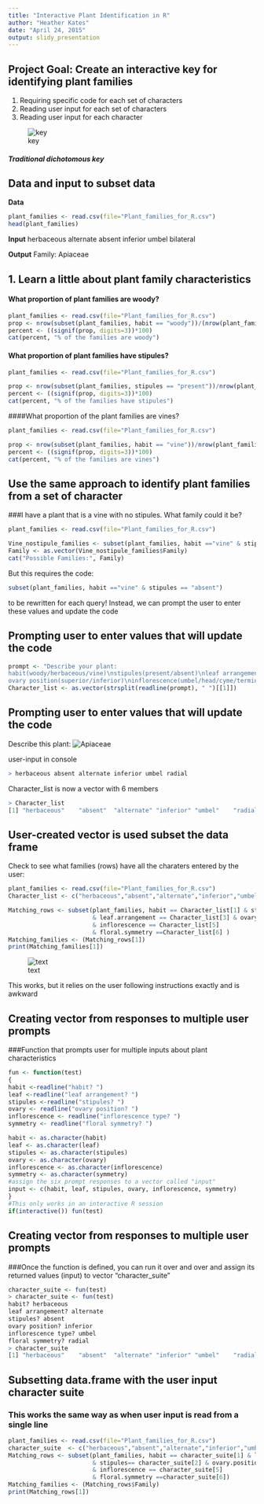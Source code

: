 ```yaml
---
title: "Interactive Plant Identification in R"
author: "Heather Kates"
date: "April 24, 2015"
output: slidy_presentation
---
```


## Project Goal: Create an interactive key for identifying plant families
1. Requiring specific code for each set of characters
2. Reading user input for each set of characters
3. Reading user input for each character 

![key](http://oregonstate.edu/dept/ldplants/images/dichot-ex1.jpg)

##### Traditional dichotomous key


## Data and input to subset data
**Data**
```r
plant_families <- read.csv(file="Plant_families_for_R.csv")
head(plant_families)
```
**Input**
herbaceous alternate absent inferior umbel bilateral  

**Output**
Family: Apiaceae
  

## 1. Learn a little about plant family characteristics

#### What proportion of plant families are woody?
```r
plant_families <- read.csv(file="Plant_families_for_R.csv")
prop <- nrow(subset(plant_families, habit == "woody"))/(nrow(plant_families))
percent <- ((signif(prop, digits=3))*100)
cat(percent, "% of the families are woody")
```
#### What proportion of plant families have stipules?
```r
plant_families <- read.csv(file="Plant_families_for_R.csv")
```
```r
prop <- nrow(subset(plant_families, stipules == "present"))/nrow(plant_families)
percent <- ((signif(prop, digits=3))*100)
cat(percent, "% of the families have stipules")
```
####What proportion of the plant families are vines?
```r
plant_families <- read.csv(file="Plant_families_for_R.csv")
```
```r
prop <- nrow(subset(plant_families, habit == "vine"))/nrow(plant_families)
percent <- ((signif(prop, digits=3))*100)
cat(percent, "% of the families are vines")
```

## Use the same approach to identify plant families from a set of character
###I have a plant that is a vine with no stipules.  What family could it be?
```r
plant_families <- read.csv(file="Plant_families_for_R.csv")
```
```r
Vine_nostipule_families <- subset(plant_families, habit =="vine" & stipules == "absent")
Family <- as.vector(Vine_nostipule_families$Family)
cat("Possible Families:", Family)
```
But this requires the code:
```r
subset(plant_families, habit =="vine" & stipules == "absent") 
```
to be rewritten for each query!
Instead, we can prompt the user to enter these values and update the code

## Prompting user to enter values that will update the code

```r
prompt <- "Describe your plant:
habit(woody/herbaceous/vine)\nstipules(present/absent)\nleaf arrangement(opposite/alternate) 
ovary position(superior/inferior)\ninflorescence(umbel/head/cyme/terminal)\nfloral symmetry(radial/zygomorphic/actinomorphic)"
Character_list <- as.vector(strsplit(readline(prompt), " ")[[1]])
```
## Prompting user to enter values that will update the code
Describe this plant:
![Apiaceae](http://www.unomaha.edu/biodiversity/NEflora_photos/Other/1390-ApiaceaeCicuta_maculata-habit2.JPG)

user-input in console
```r
> herbaceous absent alternate inferior umbel radial
```
Character_list is now a vector with 6 members
```r
> Character_list
[1] "herbaceous"    "absent"  "alternate" "inferior" "umbel"    "radial"  
```
## User-created vector is used subset the data frame
Check to see what families (rows) have all the charaters entered by the user:
```r
plant_families <- read.csv(file="Plant_families_for_R.csv")
Character_list <- c("herbaceous","absent","alternate","inferior","umbel","bilateral")
```
```r
Matching_rows <- subset(plant_families, habit == Character_list[1] & stipules == Character_list[2] 
                        & leaf.arrangement == Character_list[3] & ovary.position== Character_list[4]  
                        & inflorescence == Character_list[5]
                        & floral.symmetry ==Character_list[6] )
Matching_families <- (Matching_rows[1])
print(Matching_families[1])
```
![text](http://www.wildflowers-and-weeds.com/Plant_Families/Apiaceae_pics/Apiaceae.jpg)

This works, but it relies on the user following instructions exactly and is awkward

## Creating vector from responses to multiple user prompts
###Function that prompts user for multiple inputs about plant characteristics
```r
fun <- function(test)
{
habit <-readline("habit? ")
leaf <-readline("leaf arrangement? ")
stipules <-readline("stipules? ")
ovary <- readline("ovary position? ")
inflorescence <- readline("inflorescence type? ")
symmetry <- readline("floral symmetry? ")

habit <- as.character(habit)
leaf <- as.character(leaf)
stipules <- as.character(stipules)
ovary <- as.character(ovary)
inflorescence <- as.character(inflorescence)
symmetry <- as.character(symmetry)
#assign the six prompt responses to a vector called "input"
input <- c(habit, leaf, stipules, ovary, inflorescence, symmetry)
}
#This only works in an interactive R session
if(interactive()) fun(test)
```

## Creating vector from responses to multiple user prompts
###Once the function is defined, you can run it over and over and assign its returned values (input) to vector "character_suite"
```r
character_suite <- fun(test)
> character_suite <- fun(test)
habit? herbaceous
leaf arrangement? alternate
stipules? absent
ovary position? inferior
inflorescence type? umbel
floral symmetry? radial
> character_suite
[1] "herbaceous"    "absent"  "alternate" "inferior" "umbel"    "radial"  
```

## Subsetting data.frame with the user input character suite
### This works the same way as when user input is read from a single line
```r
plant_families <- read.csv(file="Plant_families_for_R.csv")
character_suite  <- c("herbaceous","absent","alternate","inferior","umbel","bilateral")
Matching_rows <- subset(plant_families, habit == character_suite[1] & leaf.arrangement == character_suite[3]
                        & stipules== character_suite[2] & ovary.position== character_suite[4]
                        & inflorescence == character_suite[5]
                        & floral.symmetry ==character_suite[6])
Matching_families <- (Matching_rows$Family)
print(Matching_rows[1])
```